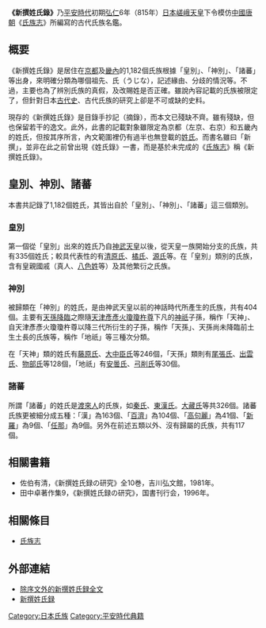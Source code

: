 {{japanese|japanese=新撰姓氏録|kana=しんせんしょうじろく|romaji=Shinsenshōjiroku}}
'''《新撰姓氏錄》'''乃[[平安時代|平安時代]]初期[[弘仁|弘仁]]6年（815年）[[日本|日本]][[嵯峨天皇|嵯峨天皇]]下令模仿[[中國|中國]][[唐朝|唐朝]]《[[氏族志|氏族志]]》所編寫的古代氏族名鑑。

==概要==
《新撰姓氏錄》是居住在[[京都|京都]]及[[五畿七道#五畿|畿內]]的1,182個氏族根據「皇別」、「神別」、「諸蕃」等出身，來明確分類為哪個祖先、氏（{{ja}}うじな），記述緣由、分歧的情況等。不過，主要也為了辨別氏族的真假，及改賜姓是否正確。雖說內容記載的氏族被限定了，但針對日本[[古代史|古代史]]、古代氏族的研究上卻是不可或缺的史料。

現存的《新撰姓氏錄》是目錄手抄記（摘錄），而本文已殘缺不齊。雖有殘缺，但也保留若干的逸文。此外，此書的記載對象雖限定為京都（左京、右京）和五畿內的姓氏，但按其序所言，內文範圍裡仍有過半也無登載的[[姓氏|姓氏]]。而書名雖曰「新撰」，並非在此之前曾出現《姓氏錄》一書，而是基於未完成的《[[氏族志|氏族志]]》稱《新撰姓氏錄》。

==皇別、神別、諸蕃==
本書共記錄了1,182個姓氏，其皆出自於「皇別」、「神別」、「諸蕃」這三個類別。

===皇別===
第一個從「皇別」出來的姓氏乃自[[神武天皇|神武天皇]]以後，從天皇一族開始分支的氏族，共有335個姓氏；較具代表性的有[[清原氏|清原氏]]、[[橘氏|橘氏]]、[[源氏|源氏]]等。在「皇別」類別的氏族，含有皇親國戚（真人、[[八色姓|八色姓]]等）及其他繁衍之氏族。

===神別===
被歸類在「神別」的姓氏，是由神武天皇以前的神話時代所產生的氏族，共有404個。主要有[[天孫降臨|天孫降臨]]之際隨[[天津彥彥火瓊瓊杵尊|天津彥彥火瓊瓊杵尊]]下凡的[[神祇|神祇]]子孫，稱作「天神」、自天津彥彥火瓊瓊杵尊以降三代所衍生的子孫，稱作「天孫」、天孫尚未降臨前土生土長的氏族等，稱作「地祇」等三種次分類。

在「天神」類的姓氏有[[藤原氏|藤原氏]]、[[大中臣氏|大中臣氏]]等246個，「天孫」類則有[[尾張氏|尾張氏]]、[[出雲氏|出雲氏]]、[[物部_(姓)|物部氏]]等128個，「地祇」有[[安曇氏|安曇氏]]、[[弓削氏|弓削氏]]等30個。

===諸蕃===
所謂「諸蕃」的姓氏是[[渡來人|渡來人]]的氏族，如[[秦氏|秦氏]]、[[東漢氏|東漢氏]]。[[大藏氏|大藏氏]]等共326個。諸蕃氏族更被細分成五種：「漢」為163個、「[[百濟|百濟]]」為104個、「[[高句麗|高句麗]]」為41個、「[[新羅|新羅]]」為9個、「[[任那|任那]]」為9個。另外在前述五類以外、沒有歸屬的氏族，共有117個。

== 相關書籍 ==
* 佐伯有清，《新撰姓氏録の研究》全10巻，吉川弘文館，1981年。
* 田中卓著作集9，《新撰姓氏録の研究》，国書刊行会，1996年。

==相關條目==
*[[氏族志|氏族志]]

==外部連結==
*[https://web.archive.org/web/20060224211815/http://homepage1.nifty.com/k-kitagawa/data/shoji.html 除序文外的新撰姓氏録全文]
*[http://miko.org/~uraki/kuon/furu/text/mokuroku/syoujiroku/syoujiroku.htm 新撰姓氏録] {{Wayback|url=http://miko.org/~uraki/kuon/furu/text/mokuroku/syoujiroku/syoujiroku.htm |date=20171201081612 }}

[[Category:日本氏族|Category:日本氏族]]
[[Category:平安時代典籍|Category:平安時代典籍]]